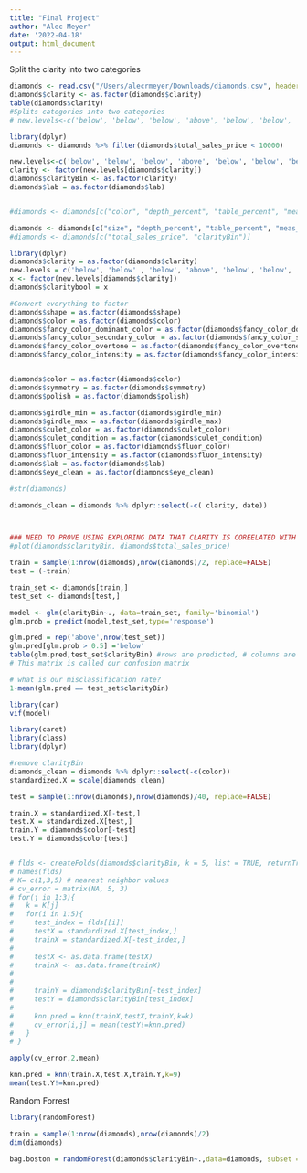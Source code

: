 ```yaml
---
title: "Final Project"
author: "Alec Meyer"
date: '2022-04-18'
output: html_document
---
```


Split the clarity into two categories
```r
diamonds <- read.csv("/Users/alecrmeyer/Downloads/diamonds.csv", header=TRUE)
diamonds$clarity <- as.factor(diamonds$clarity)
table(diamonds$clarity)
#Splits categories into two categories
# new.levels<-c('below', 'below', 'below', 'above', 'below', 'below', 'below', 'above', 'above', 'above', 'above')

library(dplyr)
diamonds <- diamonds %>% filter(diamonds$total_sales_price < 10000)

new.levels<-c('below', 'below', 'below', 'above', 'below', 'below', 'below', 'below', 'above', 'above', 'above')
clarity <- factor(new.levels[diamonds$clarity])
diamonds$clarityBin <- as.factor(clarity)
diamonds$lab = as.factor(diamonds$lab)


#diamonds <- diamonds[c("color", "depth_percent", "table_percent", "meas_length", "meas_width", "meas_depth", "total_sales_price", "clarityBin")]

diamonds <- diamonds[c("size", "depth_percent", "table_percent", "meas_length", "meas_width", "meas_depth", "total_sales_price", "cut")]
#diamonds <- diamonds[c("total_sales_price", "clarityBin")]
```


```r
library(dplyr)
diamonds$clarity = as.factor(diamonds$clarity)
new.levels = c('below', 'below' , 'below', 'above', 'below', 'below', 'below', 'above', 'above', 'above', 'above')
x <- factor(new.levels[diamonds$clarity])
diamonds$claritybool = x

#Convert everything to factor
diamonds$shape = as.factor(diamonds$shape)
diamonds$color = as.factor(diamonds$color)
diamonds$fancy_color_dominant_color = as.factor(diamonds$fancy_color_dominant_color)
diamonds$fancy_color_secondary_color = as.factor(diamonds$fancy_color_secondary_color)
diamonds$fancy_color_overtone = as.factor(diamonds$fancy_color_overtone)
diamonds$fancy_color_intensity = as.factor(diamonds$fancy_color_intensity)


diamonds$color = as.factor(diamonds$color)
diamonds$symmetry = as.factor(diamonds$symmetry)
diamonds$polish = as.factor(diamonds$polish)

diamonds$girdle_min = as.factor(diamonds$girdle_min)
diamonds$girdle_max = as.factor(diamonds$girdle_max)
diamonds$culet_color = as.factor(diamonds$culet_color)
diamonds$culet_condition = as.factor(diamonds$culet_condition)
diamonds$fluor_color = as.factor(diamonds$fluor_color)
diamonds$fluor_intensity = as.factor(diamonds$fluor_intensity)
diamonds$lab = as.factor(diamonds$lab)
diamonds$eye_clean = as.factor(diamonds$eye_clean)

#str(diamonds)

diamonds_clean = diamonds %>% dplyr::select(-c( clarity, date))



### NEED TO PROVE USING EXPLORING DATA THAT CLARITY IS COREELATED WITH MOST VARIABLES
#plot(diamonds$clarityBin, diamonds$total_sales_price)

```


```r


train = sample(1:nrow(diamonds),nrow(diamonds)/2, replace=FALSE)
test = (-train)

train_set <- diamonds[train,]
test_set <- diamonds[test,]  

model <- glm(clarityBin~., data=train_set, family='binomial')
glm.prob = predict(model,test_set,type='response') 

glm.pred = rep('above',nrow(test_set))
glm.pred[glm.prob > 0.5] ='below'
table(glm.pred,test_set$clarityBin) #rows are predicted, # columns are true 
# This matrix is called our confusion matrix

# what is our misclassification rate? 
1-mean(glm.pred == test_set$clarityBin)

```

```r
library(car)
vif(model)

```

```r
library(caret)
library(class)
library(dplyr)

#remove clarityBin
diamonds_clean = diamonds %>% dplyr::select(-c(color))
standardized.X = scale(diamonds_clean)

test = sample(1:nrow(diamonds),nrow(diamonds)/40, replace=FALSE)

train.X = standardized.X[-test,]
test.X = standardized.X[test,]
train.Y = diamonds$color[-test]
test.Y = diamonds$color[test]


# flds <- createFolds(diamonds$clarityBin, k = 5, list = TRUE, returnTrain = FALSE)
# names(flds)
# K= c(1,3,5) # nearest neighbor values
# cv_error = matrix(NA, 5, 3)
# for(j in 1:3){
#   k = K[j]
#   for(i in 1:5){
#     test_index = flds[[i]]
#     testX = standardized.X[test_index,]
#     trainX = standardized.X[-test_index,]
#     
#     testX <- as.data.frame(testX)
#     trainX <- as.data.frame(trainX)
# 
# 
#     trainY = diamonds$clarityBin[-test_index]
#     testY = diamonds$clarityBin[test_index]
# 
#     knn.pred = knn(trainX,testX,trainY,k=k)
#     cv_error[i,j] = mean(testY!=knn.pred)
#   }
# }

apply(cv_error,2,mean)

knn.pred = knn(train.X,test.X,train.Y,k=9)
mean(test.Y!=knn.pred)
```

Random Forrest
```r
library(randomForest)

train = sample(1:nrow(diamonds),nrow(diamonds)/2)
dim(diamonds)

bag.boston = randomForest(diamonds$clarityBin~.,data=diamonds, subset = train, mtry = 12, importance = TRUE, ntree=500)
```